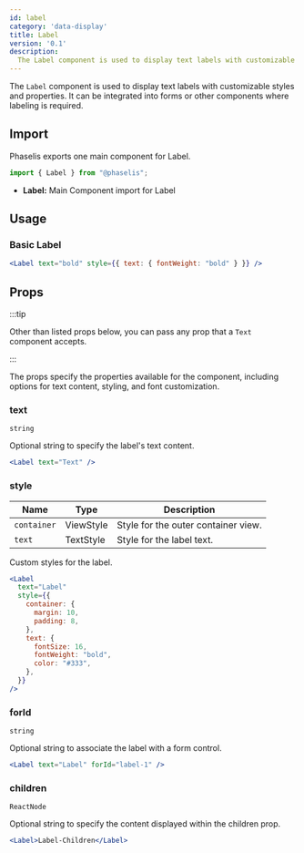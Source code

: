 ```yaml
---
id: label
category: 'data-display'
title: Label
version: '0.1'
description:
  The Label component is used to display text labels with customizable styles and properties.
---
```


The `Label` component is used to display text labels with customizable styles and properties. It can be integrated into forms or other components where labeling is required.


## Import

Phaselis exports one main component for Label.

```js
import { Label } from "@phaselis";
```

- **Label:** Main Component import for Label

## Usage

### Basic Label

```jsx
<Label text="bold" style={{ text: { fontWeight: "bold" } }} />
```

## Props
:::tip

Other than listed props below, you can pass any prop that a `Text` component accepts.

:::

The props specify the properties available for the component, including options for text content, styling, and font customization.

### text
`string`

Optional string to specify the label's text content.

```jsx
<Label text="Text" />
```

### style
| Name | Type | Description |
| ---- | ---- | ---- |
| `container` | ViewStyle | Style for the outer container view. |
| `text` | TextStyle | Style for the label text. |

Custom styles for the label.

```jsx
<Label
  text="Label"
  style={{
    container: {
      margin: 10,
      padding: 8,
    },
    text: {
      fontSize: 16,
      fontWeight: "bold",
      color: "#333",
    },
  }}
/>
```

### forId
`string`

Optional string to associate the label with a form control.

```jsx
<Label text="Label" forId="label-1" />
```

### children
`ReactNode`

Optional string to specify the content displayed within the children prop.

```jsx
<Label>Label-Children</Label>
```
